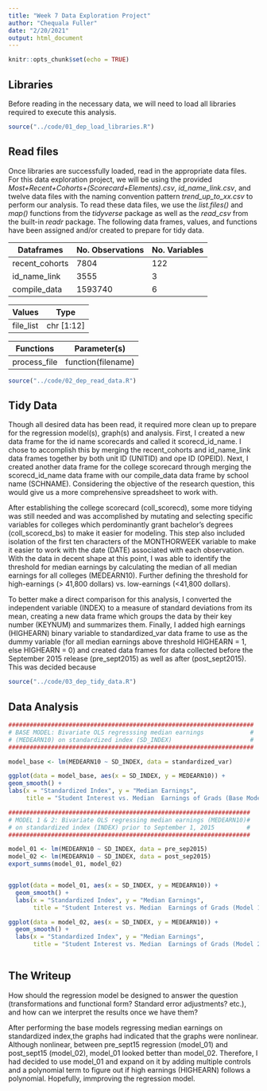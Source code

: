 ```yaml
---
title: "Week 7 Data Exploration Project"
author: "Chequala Fuller"
date: "2/20/2021"
output: html_document
---
```


```r
knitr::opts_chunk$set(echo = TRUE)
```

## Libraries

Before reading in the necessary data, we will need to load all libraries required to execute this analysis. 

```r
source("../code/01_dep_load_libraries.R")
```

## Read files

Once libraries are successfully loaded, read in the appropriate data files. For this data exploration project, we will be using the provided _Most+Recent+Cohorts+(Scorecard+Elements).csv_, _id_name_link.csv_, and twelve data files with the naming convention pattern _trend_up_to_xx.csv_ to perform our analysis.  To read these data files, we use the _list.files()_ and _map()_ functions from the _tidyverse_ package as well as the _read_csv_ from the built-in _readr_ package. The following data frames, values, and functions have been assigned and/or created to prepare for tidy data.


Dataframes         | No. Observations | No. Variables
------------------ | ---------------- | -------------
recent_cohorts     | 7804             | 122
id_name_link       | 3555             | 3
compile_data       | 1593740          | 6

Values             | Type
------------------ | ----------------
file_list          | chr [1:12]

Functions          | Parameter(s)
------------------ | ----------------
process_file       | function(filename)


```r
source("../code/02_dep_read_data.R")
```


## Tidy Data

Though all desired data has been read, it required more clean up to prepare for the regression model(s), graph(s) and analysis. First, I created a new data frame for the id name scorecards and called it scorecd_id_name. I chose to accomplish this by merging the recent_cohorts and id_name_link data frames together by both unit ID (UNITID) and ope ID (OPEID). Next, I created another data frame for the college scorecard through merging the scorecd_id_name data frame with our compile_data data frame by school name (SCHNAME). Considering the objective of the research question, this would give us a more comprehensive spreadsheet to work with.


After establishing the college scorecard (coll_scorecd), some more tidying was still needed and was accomplished by mutating and selecting specific variables for colleges which perdominantly grant bachelor's degrees (coll_scorecd_bs) to make it easier for modeling. This step also included isolation of the first ten characters of the MONTHORWEEK variable to make it easier to work with the date (DATE) associated with each observation. With the data in decent shape at this point, I was able to identify the threshold for median earnings by calculating the median of all median earnings for all colleges (MEDEARN10). Further defining the threshold for high-earnings (> 41,800 dollars) vs. low-earnings (<41,800 dollars).

To better make a direct comparison for this analysis, I converted the independent variable (INDEX) to a measure of standard deviations from its mean, creating a new data frame which groups the data by their key number (KEYNUM) and summarizes them. Finally, I added high earnings (HIGHEARN) binary variable to standardized_var data frame to use as the dummy variable (for all median earnings above threshold HIGHEARN = 1, else HIGHEARN = 0) and created data frames for data collected before the September 2015 release (pre_sept2015) as well as after (post_sept2015). This was decided because 


```r
source("../code/03_dep_tidy_data.R")
```


## Data Analysis


```r
#####################################################################
# BASE MODEL: Bivariate OLS regresssing median earnings             #
# (MEDEARN10) on standardized index (SD_INDEX)                      #                  
#####################################################################

model_base <- lm(MEDEARN10 ~ SD_INDEX, data = standardized_var)

ggplot(data = model_base, aes(x = SD_INDEX, y = MEDEARN10)) + 
geom_smooth() + 
labs(x = "Standardized Index", y = "Median Earnings",
     title = "Student Interest vs. Median  Earnings of Grads (Base Model)")
```


```r
####################################################################
# MODEL 1 & 2: Bivariate OLS regressing median earnings (MEDEARN10)#
# on standardized index (INDEX) prior to September 1, 2015         #
####################################################################

model_01 <- lm(MEDEARN10 ~ SD_INDEX, data = pre_sep2015)
model_02 <- lm(MEDEARN10 ~ SD_INDEX, data = post_sep2015) 
export_summs(model_01, model_02)


ggplot(data = model_01, aes(x = SD_INDEX, y = MEDEARN10)) +
  geom_smooth() + 
  labs(x = "Standardized Index", y = "Median Earnings",
       title = "Student Interest vs. Median  Earnings of Grads (Model 1: Before Sept 2015)")

ggplot(data = model_02, aes(x = SD_INDEX, y = MEDEARN10)) +
  geom_smooth() + 
  labs(x = "Standardized Index", y = "Median Earnings",
       title = "Student Interest vs. Median  Earnings of Grads (Model 2: After Sept 2015)")
```


```r

```

## The Writeup

How should the regression model be designed to answer the question           (transformations and functional form? Standard error adjustments?          etc.), and how can we interpret the results once we have them?

After performing the base models regressing median earnings on standardized index,the graphs had indicated that the graphs were nonlinear. Although nonlinear, between pre_sept15 regression (model_01) and post_sept15 (model_02), model_01 looked better than model_02. Therefore, I had decided to use model_01 and expand on it by adding multiple controls and a polynomial term to figure out if high earnings (HIGHEARN) follows a polynomial. Hopefully, immproving the regression model.

